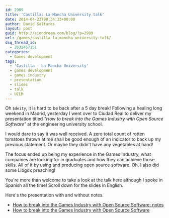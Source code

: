 ```yaml
---
id: 2989
title: 'Castilla: La Mancha University talk'
date: 2014-04-23T08:34:33+00:00
author: David Saltares
layout: post
guid: http://siondream.com/blog/?p=2989
url: /games/castilla-la-mancha-university-talk/
dsq_thread_id:
  - 2632467151
categories:
  - Games development
tags:
  - 'Castilla - La Mancha University'
  - games development
  - games industry
  - presentation
  - slides
  - talk
  - UCLM
---
```


Oh `$deity`, it is hard to be back after a 5 day break! Following a healing long weekend in Madrid, yesterday I went over to Ciudad Real to deliver my presentation titled _"How to break into the Games Industry with Open Source Software"_ at the engineering university school.

I would dare to say it was well received. A zero total count of rotten tomatoes thrown at me shall be good enough of an indicator to back up my previous statement. Or maybe they didn't have any vegetables at hand!

The focus ended up being my experience in the Games Industry, what companies are looking for in graduates and how they can achieve those skills. All of it by using and producing open source software. Oh, I also did some Libgdx preaching!

You're more than welcome to take a look at the talk here although I spoke in Spanish all the time! Scroll down for the slides in English.

<YouTube videoId="A7FO2E5hb6g" />

Here's the presentation with and without notes.

- [How to break into the Games Industry with Open Source Software: notes](/docs/uclm-talk.pdf)
- [How to break into the Games Industry with Open Source Software](/docs/uclm-talk-no-notes.pdf)
